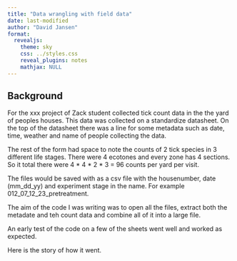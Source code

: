 ```yaml
---
title: "Data wrangling with field data"
date: last-modified
author: "David Jansen"
format:
  revealjs: 
    theme: sky
    css: ../styles.css
    reveal_plugins: notes
    mathjax: NULL
---
```


## Background

For the xxx project of Zack student collected tick count data in the the yard of peoples houses. This data was collected on a standardize datasheet. On the top of the datasheet there was a line for some metadata such as date, time, weather and name of people collecting the data.

The rest of the form had space to note the counts of 2 tick species in 3 different life stages. There were 4 ecotones and every zone has 4 sections. So it total there were 4 \* 4 \* 2 \* 3 = 96 counts per yard per visit.

The files would be saved with as a csv file with the housenumber, date (mm_dd_yy) and experiment stage in the name. For example 012_07_12_23_pretreatment.

The aim of the code I was writing was to open all the files, extract both the metadate and teh count data and combine all of it into a large file.

An early test of the code on a few of the sheets went well and worked as expected.

Here is the story of how it went.
